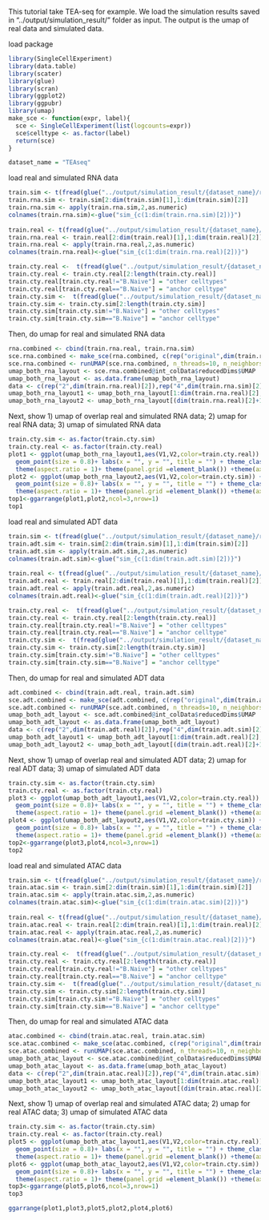 
This tutorial take TEA-seq for example. We load the simulation results saved in "../output/simulation_result/" folder as input. The output is the umap of real data and simulated data.  

load package
```r
library(SingleCellExperiment)
library(data.table)
library(scater)
library(glue)
library(scran)
library(ggplot2)
library(ggpubr)
library(umap)
make_sce <- function(expr, label){
  sce <- SingleCellExperiment(list(logcounts=expr))
  sce$celltype <- as.factor(label)
  return(sce)
}
```


```r
dataset_name = "TEAseq"
```

load real and simulated RNA data
```r
train.sim <- t(fread(glue("../output/simulation_result/{dataset_name}/reference/sim_data_rna.csv")))
train.rna.sim <- train.sim[2:dim(train.sim)[1],1:dim(train.sim)[2]]
train.rna.sim <- apply(train.rna.sim,2,as.numeric)
colnames(train.rna.sim)<-glue("sim_{c(1:dim(train.rna.sim)[2])}")
    
train.real <- t(fread(glue("../output/simulation_result/{dataset_name}/reference/real_data_rna.csv")))
train.rna.real <- train.real[2:dim(train.real)[1],1:dim(train.real)[2]]
train.rna.real <- apply(train.rna.real,2,as.numeric)
colnames(train.rna.real)<-glue("sim_{c(1:dim(train.rna.real)[2])}")

train.cty.real <-  t(fread(glue("../output/simulation_result/{dataset_name}/reference/real_label.csv")))[2,]  #label information
train.cty.real <- train.cty.real[2:length(train.cty.real)]
train.cty.real[train.cty.real!="B.Naive"] = "other celltypes" 
train.cty.real[train.cty.real=="B.Naive"] = "anchor celltype"
train.cty.sim <-  t(fread(glue("../output/simulation_result/{dataset_name}/reference/sim_label.csv")))[2,]  #label information
train.cty.sim <- train.cty.sim[2:length(train.cty.sim)]
train.cty.sim[train.cty.sim!="B.Naive"] = "other celltypes" 
train.cty.sim[train.cty.sim=="B.Naive"] = "anchor celltype" 
```

Then, do umap for real and simulated RNA data
```r
rna.combined <- cbind(train.rna.real, train.rna.sim)
sce.rna.combined <- make_sce(rna.combined, c(rep("original",dim(train.rna.real)[2]),rep("augment",dim(train.rna.sim)[2])))
sce.rna.combined <- runUMAP(sce.rna.combined, n_threads=10, n_neighbors = 20, scale=TRUE, ntop=1000)
umap_both_rna_layout <- sce.rna.combined@int_colData$reducedDims$UMAP
umap_both_rna_layout <- as.data.frame(umap_both_rna_layout)
data <- c(rep("2",dim(train.rna.real)[2]),rep("4",dim(train.rna.sim)[2]))
umap_both_rna_layout1 <- umap_both_rna_layout[1:dim(train.rna.real)[2],]
umap_both_rna_layout2 <- umap_both_rna_layout[(dim(train.rna.real)[2]+1):(dim(train.rna.real)[2]+dim(train.rna.sim)[2]),]
```

Next, show 1) umap of overlap real and simulated RNA data; 2) umap for real RNA data; 3) umap of simulated RNA data
```r
train.cty.sim <- as.factor(train.cty.sim)
train.cty.real <- as.factor(train.cty.real)
plot1 <- ggplot(umap_both_rna_layout1,aes(V1,V2,color=train.cty.real)) +
  geom_point(size = 0.8)+ labs(x = "", y = "", title = "") + theme_classic()  + 
  theme(aspect.ratio = 1)+ theme(panel.grid =element_blank()) +theme(axis.text = element_blank()) +  theme(axis.ticks = element_blank()) +  theme(plot.title = element_text(hjust = 0.5,size=12),panel.spacing = unit(0, "lines")) + ggtitle("Real RNA")
plot2 <- ggplot(umap_both_rna_layout2,aes(V1,V2,color=train.cty.sim)) +
  geom_point(size = 0.8)+ labs(x = "", y = "", title = "") + theme_classic()  + 
  theme(aspect.ratio = 1)+ theme(panel.grid =element_blank()) +theme(axis.text = element_blank()) +  theme(axis.ticks = element_blank()) +  theme(plot.title = element_text(hjust = 0.5,size=12),panel.spacing = unit(0, "lines")) + ggtitle("Simulated RNA")
top1<-ggarrange(plot1,plot2,ncol=3,nrow=1)
top1
```





load real and simulated ADT data
```r
train.sim <- t(fread(glue("../output/simulation_result/{dataset_name}/reference/sim_data_adt.csv")))
train.adt.sim <- train.sim[2:dim(train.sim)[1],1:dim(train.sim)[2]]
train.adt.sim <- apply(train.adt.sim,2,as.numeric)
colnames(train.adt.sim)<-glue("sim_{c(1:dim(train.adt.sim)[2])}")
    
train.real <- t(fread(glue("../output/simulation_result/{dataset_name}/reference/real_data_adt.csv")))
train.adt.real <- train.real[2:dim(train.real)[1],1:dim(train.real)[2]]
train.adt.real <- apply(train.adt.real,2,as.numeric)
colnames(train.adt.real)<-glue("sim_{c(1:dim(train.adt.real)[2])}")

train.cty.real <-  t(fread(glue("../output/simulation_result/{dataset_name}/reference/real_label.csv")))[2,]  #label information
train.cty.real <- train.cty.real[2:length(train.cty.real)]
train.cty.real[train.cty.real!="B.Naive"] = "other celltypes" 
train.cty.real[train.cty.real=="B.Naive"] = "anchor celltype"
train.cty.sim <-  t(fread(glue("../output/simulation_result/{dataset_name}/reference/sim_label.csv")))[2,]  #label information
train.cty.sim <- train.cty.sim[2:length(train.cty.sim)]
train.cty.sim[train.cty.sim!="B.Naive"] = "other celltypes" 
train.cty.sim[train.cty.sim=="B.Naive"] = "anchor celltype" 
```

Then, do umap for real and simulated ADT data
```r
adt.combined <- cbind(train.adt.real, train.adt.sim)
sce.adt.combined <- make_sce(adt.combined, c(rep("original",dim(train.adt.real)[2]),rep("augment",dim(train.adt.sim)[2])))
sce.adt.combined <- runUMAP(sce.adt.combined, n_threads=10, n_neighbors = 20, scale=TRUE, ntop=1000)
umap_both_adt_layout <- sce.adt.combined@int_colData$reducedDims$UMAP
umap_both_adt_layout <- as.data.frame(umap_both_adt_layout)
data <- c(rep("2",dim(train.adt.real)[2]),rep("4",dim(train.adt.sim)[2]))
umap_both_adt_layout1 <- umap_both_adt_layout[1:dim(train.adt.real)[2],]
umap_both_adt_layout2 <- umap_both_adt_layout[(dim(train.adt.real)[2]+1):(dim(train.adt.real)[2]+dim(train.adt.sim)[2]),]
```

Next, show 1) umap of overlap real and simulated ADT data; 2) umap for real ADT data; 3) umap of simulated ADT data
```r
train.cty.sim <- as.factor(train.cty.sim)
train.cty.real <- as.factor(train.cty.real)
plot3 <- ggplot(umap_both_adt_layout1,aes(V1,V2,color=train.cty.real)) +
  geom_point(size = 0.8)+ labs(x = "", y = "", title = "") + theme_classic()  + 
  theme(aspect.ratio = 1)+ theme(panel.grid =element_blank()) +theme(axis.text = element_blank()) +  theme(axis.ticks = element_blank()) +  theme(plot.title = element_text(hjust = 0.5,size=12),panel.spacing = unit(0, "lines")) + ggtitle("Real ADT")
plot4 <- ggplot(umap_both_adt_layout2,aes(V1,V2,color=train.cty.sim)) +
  geom_point(size = 0.8)+ labs(x = "", y = "", title = "") + theme_classic()  + 
  theme(aspect.ratio = 1)+ theme(panel.grid =element_blank()) +theme(axis.text = element_blank()) +  theme(axis.ticks = element_blank()) +  theme(plot.title = element_text(hjust = 0.5,size=12),panel.spacing = unit(0, "lines")) + ggtitle("Simulated ADT")
top2<-ggarrange(plot3,plot4,ncol=3,nrow=1)
top2
```



load real and simulated ATAC data
```r
train.sim <- t(fread(glue("../output/simulation_result/{dataset_name}/reference/sim_data_atac.csv")))
train.atac.sim <- train.sim[2:dim(train.sim)[1],1:dim(train.sim)[2]]
train.atac.sim <- apply(train.atac.sim,2,as.numeric)
colnames(train.atac.sim)<-glue("sim_{c(1:dim(train.atac.sim)[2])}")
    
train.real <- t(fread(glue("../output/simulation_result/{dataset_name}/reference/real_data_atac.csv")))
train.atac.real <- train.real[2:dim(train.real)[1],1:dim(train.real)[2]]
train.atac.real <- apply(train.atac.real,2,as.numeric)
colnames(train.atac.real)<-glue("sim_{c(1:dim(train.atac.real)[2])}")

train.cty.real <-  t(fread(glue("../output/simulation_result/{dataset_name}/reference/real_label.csv")))[2,]  #label information
train.cty.real <- train.cty.real[2:length(train.cty.real)]
train.cty.real[train.cty.real!="B.Naive"] = "other celltypes" 
train.cty.real[train.cty.real=="B.Naive"] = "anchor celltype"
train.cty.sim <-  t(fread(glue("../output/simulation_result/{dataset_name}/reference/sim_label.csv")))[2,]  #label information
train.cty.sim <- train.cty.sim[2:length(train.cty.sim)]
train.cty.sim[train.cty.sim!="B.Naive"] = "other celltypes" 
train.cty.sim[train.cty.sim=="B.Naive"] = "anchor celltype" 
```

Then, do umap for real and simulated ATAC data
```r
atac.combined <- cbind(train.atac.real, train.atac.sim)
sce.atac.combined <- make_sce(atac.combined, c(rep("original",dim(train.atac.real)[2]),rep("augment",dim(train.atac.sim)[2])))
sce.atac.combined <- runUMAP(sce.atac.combined, n_threads=10, n_neighbors = 20, scale=TRUE, ntop=1000)
umap_both_atac_layout <- sce.atac.combined@int_colData$reducedDims$UMAP
umap_both_atac_layout <- as.data.frame(umap_both_atac_layout)
data <- c(rep("2",dim(train.atac.real)[2]),rep("4",dim(train.atac.sim)[2]))
umap_both_atac_layout1 <- umap_both_atac_layout[1:dim(train.atac.real)[2],]
umap_both_atac_layout2 <- umap_both_atac_layout[(dim(train.atac.real)[2]+1):(dim(train.atac.real)[2]+dim(train.atac.sim)[2]),]
```

Next, show 1) umap of overlap real and simulated ATAC data; 2) umap for real ATAC data; 3) umap of simulated ATAC data
```r
train.cty.sim <- as.factor(train.cty.sim)
train.cty.real <- as.factor(train.cty.real)
plot5 <- ggplot(umap_both_atac_layout1,aes(V1,V2,color=train.cty.real)) +
  geom_point(size = 0.8)+ labs(x = "", y = "", title = "") + theme_classic()  + 
  theme(aspect.ratio = 1)+ theme(panel.grid =element_blank()) +theme(axis.text = element_blank()) +  theme(axis.ticks = element_blank()) +  theme(plot.title = element_text(hjust = 0.5,size=12),panel.spacing = unit(0, "lines")) + ggtitle("Real ATAC")
plot6 <- ggplot(umap_both_atac_layout2,aes(V1,V2,color=train.cty.sim)) +
  geom_point(size = 0.8)+ labs(x = "", y = "", title = "") + theme_classic()  + 
  theme(aspect.ratio = 1)+ theme(panel.grid =element_blank()) +theme(axis.text = element_blank()) +  theme(axis.ticks = element_blank()) +  theme(plot.title = element_text(hjust = 0.5,size=12),panel.spacing = unit(0, "lines")) + ggtitle("Simulated ATAC")
top3<-ggarrange(plot5,plot6,ncol=3,nrow=1)
top3
```

```r
ggarrange(plot1,plot3,plot5,plot2,plot4,plot6)
```

